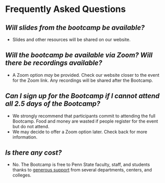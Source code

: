 # Frequently Asked Questions {-}

## *Will slides from the bootcamp be available?* {-}

- Slides and other resources will be shared on our website.

## *Will the bootcamp be available via Zoom? Will there be recordings available?* {-}

- A Zoom option *may* be provided. Check our website closer to the event for the Zoom link. Any recordings will be shared after the Bootcamp.

## *Can I sign up for the Bootcamp if I cannot attend all 2.5 days of the Bootcamp?* {-}

- We strongly recommend that participants commit to attending the full Bootcamp. Food and money are wasted if people register for the event but do not attend.
- We may decide to offer a Zoom option later. Check back for more information.

## *Is there any cost?* {-}

- No. The Bootcamp is free to Penn State faculty, staff, and students thanks to [generous support](index.html#acknowledgements) from several departments, centers, and colleges.